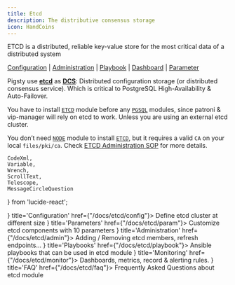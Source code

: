 ```yaml
---
title: Etcd
description: The distributive consensus storage
icon: HandCoins
---
```


ETCD is a distributed, reliable key-value store for the most critical data of a distributed system

[Configuration](/docs/etcd/#configuration) | [Administration](/docs/etcd/#administration) | [Playbook](/docs/etcd/#playbook) | [Dashboard](/docs/etcd/#dashboard) | [Parameter](/docs/etcd/#parameter)

Pigsty use [**etcd**](https://etcd.io/) as [**DCS**](https://patroni.readthedocs.io/en/latest/dcs_failsafe_mode.html): Distributed configuration storage (or distributed consensus service). Which is critical to PostgreSQL High-Availability & Auto-Failover.

You have to install [`ETCD`](/docs/etcd/) module before any [`PGSQL`](/docs/pgsql/) modules, since patroni & vip-manager will rely on etcd to work. Unless you are using an external etcd cluster.

You don’t need [`NODE`](/docs/node/) module to install [`ETCD`](/docs/etcd/), but it requires a valid `CA` on your local `files/pki/ca`. Check [ETCD Administration SOP](/docs/etcd/#administration) for more details.



    CodeXml,
    Variable,
    Wrench,
    ScrollText,
    Telescope,
    MessageCircleQuestion
} from 'lucide-react';


<Cards>
    <Card icon={<CodeXml className="text-sky-700"/>} title='Configuration' href={"/docs/etcd/config"}>
        Define etcd cluster at different size
    </Card>
    <Card icon={<Variable className="text-amber-500"/>} title='Parameters' href={"/docs/etcd/param"}>
        Customize etcd components with 10 parameters
    </Card>
    <Card icon={<Wrench className={"text-violet-500"}/>} title='Administration' href={"/docs/etcd/admin"}>
        Adding / Removing etcd members, refresh endpoints...
    </Card>
    <Card icon={<ScrollText className="text-blue-400"/>} title='Playbooks' href={"/docs/etcd/playbook"}>
        Ansible playbooks that can be used in etcd module
    </Card>
    <Card icon={<Telescope className="text-orange-600"/>} title='Monitoring' href={"/docs/etcd/monitor"}>
        Dashboards, metrics, record & alerting rules.
    </Card>
    <Card icon={<MessageCircleQuestion className="text-emerald-600"/>} title='FAQ' href={"/docs/etcd/faq"}>
        Frequently Asked Questions about etcd module
    </Card>
</Cards>
